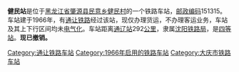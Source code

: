 {{noteTA
|1=zh-cn:始发车次; zh-hk:列車班次;
|2=zh-cn:车次; zh-hk:班次;
}}
{{Infobox China railway station 
|车站名称 = 健民站
|车站名称拼音 = Jianmin
|车站英文名称 = Jianmin Railway Station
|车站代码 = 56951<ref>{{cite book|title=中华人民共和国铁路车站代码（GB/T 10302-2010）|publisher=中国标准出版社|year=2010|isbn=155066140495|ignore-isbn-error=true|pages=36}}</ref>
|电报码 = JMT
|拼音码 = JMI
|车站地址 = [[黑龙江省|黑龙江省]][[肇源县|肇源县]][[民意乡|民意乡]][[健民村|健民村]]
|归属 = [[沈阳铁路局|沈阳铁路局]]
|车站等级 = [[四等站_(中铁)|四等站]]
|线路 = [[通让铁路|通让铁路]]
}}
'''健民站'''是位于[[黑龙江省|黑龙江省]][[肇源县|肇源县]][[民意乡|民意乡]][[健民村|健民村]]的一个铁路车站，[[邮政编码|邮政编码]]151315。车站建于1966年，有[[通让铁路|通让铁路]]经过该站，现仅办理货运，不办理客运业务，车站及其上下行区间均未[[电气化|电气化]]。车站距离[[通辽站|通辽站]]292[[公里|公里]]，隶属[[沈阳铁路局|沈阳铁路局]]，是[[四等站_(中铁)|四等站]]。'''现已撤销。'''

{{start rail box}}
{{s-inop|[[他石海站|他石海站]]}}
{{s-line|[[通让铁路|通让铁路]]}}
{{s-inop|[[新肇站|新肇站]]}}
{{end box}}
{{通让铁路}}
{{铁路车站小作品}}
{{黑龙江小作品}}

[[Category:通让铁路车站|Category:通让铁路车站]]
[[Category:1966年启用的铁路车站|Category:1966年启用的铁路车站]]
[[Category:大庆市铁路车站|Category:大庆市铁路车站]]